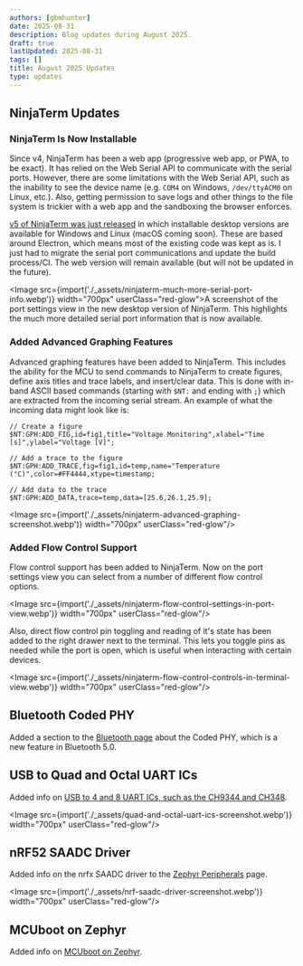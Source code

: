 ```yaml
---
authors: [gbmhunter]
date: 2025-08-31
description: Blog updates during August 2025.
draft: true
lastUpdated: 2025-08-31
tags: []
title: August 2025 Updates
type: updates
---
```


## NinjaTerm Updates

### NinjaTerm Is Now Installable

Since v4, NinjaTerm has been a web app (progressive web app, or PWA, to be exact). It has relied on the Web Serial API to communicate with the serial ports. However, there are some limitations with the Web Serial API, such as the inability to see the device name (e.g. `COM4` on Windows, `/dev/ttyACM0` on Linux, etc.). Also, getting permission to save logs and other things to the file system is trickier with a web app and the sandboxing the browser enforces.

[v5 of NinjaTerm was just released](https://github.com/gbmhunter/NinjaTerm/releases/tag/v5.0.0) in which installable desktop versions are available for Windows and Linux (macOS coming soon). These are based around Electron, which means most of the existing code was kept as is. I just had to migrate the serial port communications and update the build process/CI. The web version will remain available (but will not be updated in the future).

<Image src={import('./_assets/ninjaterm-much-more-serial-port-info.webp')} width="700px" userClass="red-glow">A screenshot of the port settings view in the new desktop version of NinjaTerm. This highlights the much more detailed serial port information that is now available.</Image>

### Added Advanced Graphing Features

Advanced graphing features have been added to NinjaTerm. This includes the ability for the MCU to send commands to NinjaTerm to create figures, define axis titles and trace labels, and insert/clear data. This is done with in-band ASCII based commands (starting with `$NT:` and ending with `;`) which are extracted from the incoming serial stream. An example of what the incoming data might look like is:

```text
// Create a figure
$NT:GPH:ADD_FIG,id=fig1,title="Voltage Monitoring",xlabel="Time [s]",ylabel="Voltage [V]";

// Add a trace to the figure
$NT:GPH:ADD_TRACE,fig=fig1,id=temp,name="Temperature (°C)",color=#FF4444,xtype=timestamp;

// Add data to the trace
$NT:GPH:ADD_DATA,trace=temp,data=[25.6,26.1,25.9];
```

<Image src={import('./_assets/ninjaterm-advanced-graphing-screenshot.webp')} width="700px" userClass="red-glow"/>

### Added Flow Control Support

Flow control support has been added to NinjaTerm. Now on the port settings view you can select from a number of different flow control options.

<Image src={import('./_assets/ninjaterm-flow-control-settings-in-port-view.webp')} width="700px" userClass="red-glow"/>

Also, direct flow control pin toggling and reading of it's state has been added to the right drawer next to the terminal. This lets you toggle pins as needed while the port is open, which is useful when interacting with certain devices.

<Image src={import('./_assets/ninjaterm-flow-control-controls-in-terminal-view.webp')} width="700px" userClass="red-glow"/>

## Bluetooth Coded PHY

Added a section to the [Bluetooth page](/electronics/communication-protocols/bluetooth) about the Coded PHY, which is a new feature in Bluetooth 5.0.

## USB to Quad and Octal UART ICs

Added info on [USB to 4 and 8 UART ICs, such as the CH9344 and CH348](/electronics/communication-protocols/uart-communication-protocol/#ics).

<Image src={import('./_assets/quad-and-octal-uart-ics-screenshot.webp')} width="700px" userClass="red-glow"/>

## nRF52 SAADC Driver

Added info on the nrfx SAADC driver to the [Zephyr Peripherals](/programming/operating-systems/zephyr/peripherals/#nrfx-saadc-driver) page.

<Image src={import('./_assets/nrf-saadc-driver-screenshot.webp')} width="700px" userClass="red-glow"/>

## MCUboot on Zephyr

Added info on [MCUboot on Zephyr](/programming/operating-systems/zephyr/mcuboot).
